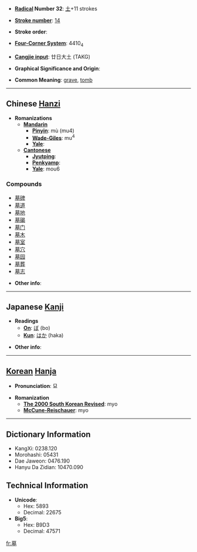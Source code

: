 * '''[[Wiktionary:Chinese radical index| Radical]] Number 32''': [[Wiktionary:Chinese radical index 土|土]]+11 strokes

* '''[[Wiktionary:Chinese total strokes index|Stroke number]]''': [[Wiktionary:Chinese total strokes index 14|14]]

* '''Stroke order''': 

* '''[[Wiktionary:Chinese four corner index|Four-Corner System]]''': 4410<sub>4</sub>

* '''[[Wiktionary:Chinese Cangjie index|Cangjie input]]''': 廿日大土 (TAKG)

* '''Graphical Significance and Origin''': 

* '''Common Meaning''': [[grave]], [[tomb]]

----

== Chinese [[Hanzi]] ==

* '''Romanizations'''
** '''[[Mandarin]]'''
*** '''[[Pinyin]]''': mù (mu4)
*** '''[[Wade-Giles]]''': mu<sup>4</sup>
*** '''[[Yale]]''': 
** '''[[Cantonese]]'''
*** '''[[Jyutping]]''':
*** '''[[Penkyamp]]''': 
*** '''[[Yale]]''': mou6

===Compounds===
*[[墓碑]]
*[[墓道]]
*[[墓地]]
*[[墓碣]]
*[[墓门]]
*[[墓木]]
*[[墓室]]
*[[墓穴]]
*[[墓园]]
*[[墓葬]]
*[[墓志]]

* '''Other info''': 

----

== Japanese [[Kanji]] ==

* '''Readings'''
** '''[[On]]''': [[ぼ]] (bo)
** '''[[Kun]]''': [[はか]] (haka)

* '''Other info''':  

----

== [[Korean]] [[Hanja]] ==

* '''Pronunciation''': 묘

* '''Romanization'''
** '''[[The 2000 South Korean Revised Romanization|The 2000 South Korean Revised]]''': myo
** '''[[McCune-Reischauer]]''': myo

----

== Dictionary Information ==

* KangXi: 0238.120
* Morohashi: 05431
* Dae Jaweon: 0476.190
* Hanyu Da Zidian: 10470.090

== Technical Information ==

* '''Unicode''':
** Hex: 5893
** Decimal: 22675
* '''Big5''':
** Hex: B9D3
** Decimal: 47571

[[fr:墓]]